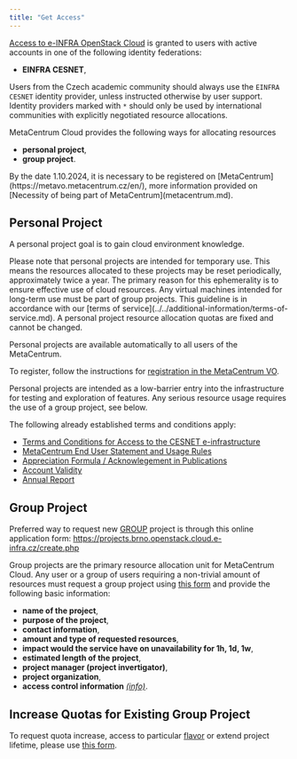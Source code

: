 ```yaml
---
title: "Get Access"
---
```

[Access to e-INFRA OpenStack Cloud](https://brno.openstack.cloud.e-infra.cz/) is granted to users
with active accounts in one of the following identity federations:

* __EINFRA CESNET__,

Users from the Czech academic community should always use the `EINFRA CESNET`
identity provider, unless instructed otherwise by user support.
Identity providers marked with `*` should only be used by international
communities with explicitly negotiated resource allocations.

MetaCentrum Cloud provides the following ways for allocating resources

* __personal project__,
* __group project__.

<Callout type="warn" title="Caution">
	By the date 1.10.2024, it is necessary to be registered on [MetaCentrum](https://metavo.metacentrum.cz/en/), more information provided on [Necessity of being part of MetaCentrum](metacentrum.md).
</Callout>

## Personal Project

A personal project goal is to gain cloud environment knowledge.

<Callout type="warn" title="Important">
	Please note that personal projects are intended for temporary use. This means the resources allocated to these projects may be reset periodically, approximately twice a year. The primary reason for this ephemerality is to ensure effective use of cloud resources. Any virtual machines intended for long-term use must be part of group projects. This guideline is in accordance with our [terms of service](../../additional-information/terms-of-service.md).
</Callout>

<Callout type="warn" title="Caution">
	A personal project resource allocation quotas are fixed and cannot be changed.
</Callout>

Personal projects are available automatically to all users of the MetaCentrum.

To register, follow the instructions for
[registration in the MetaCentrum VO](https://metavo.metacentrum.cz/en/application/index.html).

Personal projects are intended as a low-barrier entry
into the infrastructure for testing and exploration of features.
Any serious resource usage requires the use of a group project, see below.

The following already established terms and conditions apply:

* [Terms and Conditions for Access to the CESNET e-infrastructure](https://www.cesnet.cz/conditions/?lang=en)
* [MetaCentrum End User Statement and Usage Rules](https://www.metacentrum.cz/en/about/rules/index.html)
* [Appreciation Formula / Acknowlegement in Publications](https://wiki.metacentrum.cz/wiki/Usage_rules/Acknowledgement)
* [Account Validity](https://wiki.metacentrum.cz/wiki/Usage_rules/Account)
* [Annual Report](https://wiki.metacentrum.cz/wiki/MetaCentrum_Annual_Report_%E2%88%92_Author_Instructions)

## Group Project

<Callout type="info" title="Note" icon="📌">
	Preferred way to request new <a href="https://cloud.gitlab-pages.ics.muni.cz/documentation/register/#group-project">GROUP</a> project is through this online application form: <a href="https://projects.brno.openstack.cloud.e-infra.cz/create.php">https://projects.brno.openstack.cloud.e-infra.cz/create.php</a>
</Callout>

Group projects are the primary resource allocation unit for MetaCentrum Cloud.
Any user or a group of users requiring a non-trivial amount of resources must
request a group project using [this form](https://projects.brno.openstack.cloud.e-infra.cz/create.php) and provide the following basic information:

* __name of the project__,
* __purpose of the project__,
* __contact information__,
* __amount and type of requested resources__,
* __impact would the service have on unavailability for 1h, 1d, 1w__,
* __estimated length of the project__,
* __project manager (project invertigator)__,
* __project organization__,
* __access control information__ _[(info)](#get-access-control-information)_.

## Increase Quotas for Existing Group Project

To request quota increase, access to particular [flavor](flavors.md) or extend project lifetime, please use [this form](https://projects.brno.openstack.cloud.e-infra.cz/update.php).

